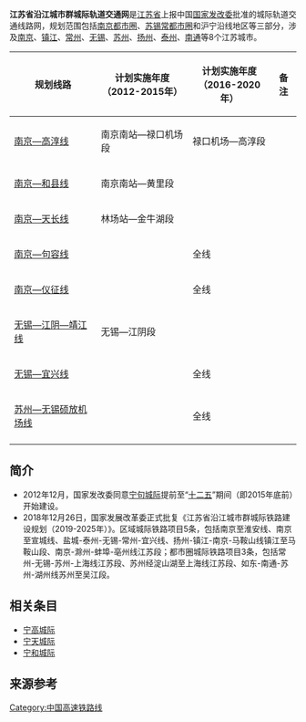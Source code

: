 {{unreferenced|time=2019-12-25T05:25:40+00:00}}
{{Infobox rail system-route
|rail_name=江苏省沿江城市群城际轨道交通网
|name_bgcolor=lightblue
|banner_color=
|sec_banner_color=
|third_banner_color=
|logo_filename=
|image_width=125px
|logo_bgcolor=
|logo_note=
|code_name=
|system_map=
|mapimage_width=250px
|map_bgcolor=white
|locale={{PRC}}[[江苏省|江苏省]]
|service_type=[[城际列车|城际列车]]
|begin_operation=
|end_operation=
|operation_note=
|system_length={{Convert|375|km|mi|0}}
|length_in_operation=
|total_length=
|line_title=线路
|lines=11
|stations=
|route_title=线路
|main_route= 
|secondary_route=
|branch_route=
|standard=[[客運專線|客運專線]]
|main_stations= 
|ridership=
|fleet_size=
|max_speed=
|track_gauge=[[标准轨|标准轨]]（1435 毫米）
|depot=
|operator=
|franchise=
|hq=
|key_person=
|website=
|route_map=
}}

'''江苏省沿江城市群城际轨道交通网'''是[[江苏省|江苏省]]上报中国[[国家发改委|国家发改委]]批准的城际轨道交通线路网，规划范围包括[[南京都市圈|南京都市圈]]、[[苏锡常都市圈|苏锡常都市圈]]和沪宁沿线地区等三部分，涉及[[南京|南京]]、[[镇江|镇江]]、[[常州|常州]]、[[无锡|无锡]]、[[苏州|苏州]]、[[扬州|扬州]]、[[泰州|泰州]]、[[南通|南通]]等8个江苏城市。

{| class="wikitable"
|-
! 规划线路 !! 计划实施年度<br>（2012-2015年） !! 计划实施年度<br>（2016-2020年） !! 备注
|-
|[[宁高城际轨道交通|南京—高淳线]]
|南京南站—禄口机场段
|禄口机场—高淳段
|
|-
|[[宁和城际轨道交通|南京—和县线]]
|南京南站—黄里段
|
|
|-
|[[宁天城际轨道交通|南京—天长线]]
|林场站—金牛湖段
|
|
|-
|[[宁句城际轨道交通|南京—句容线]]
|
|全线
|
|-
|[[宁仪城际轨道交通|南京—仪征线]]
|
|全线
|
|-
|[[锡澄城际轨道交通|无锡—江阴—靖江线]]
|无锡—江阴段
|
|
|-
|[[锡宜城际轨道交通|无锡—宜兴线]]
|
|全线
|
|-
|[[苏州—无锡硕放机场线|苏州—无锡硕放机场线]]
|
|全线
|
|-
|}

== 简介 ==
*2012年12月，国家发改委同意[[宁句城际轨道交通|宁句城际]]提前至“[[十二五|十二五]]”期间（即2015年底前）开始建设。
*2018年12月26日，国家发展改革委正式批复《江苏省沿江城市群城际铁路建设规划（2019-2025年）》。区域城际铁路项目5条，包括南京至淮安线、南京至宣城线、盐城-泰州-无锡-常州-宜兴线、扬州-镇江-南京-马鞍山线镇江至马鞍山段、南京-滁州-蚌埠-亳州线江苏段；都市圈城际铁路项目3条，包括常州-无锡-苏州-上海线江苏段、苏州经淀山湖至上海线江苏段、如东-南通-苏州-湖州线苏州至吴江段。

== 相关条目 ==
*[[宁高城际|宁高城际]]
*[[宁天城际|宁天城际]]
*[[宁和城际|宁和城际]]

== 来源参考 ==
{{reflist|refs=
<!--
<ref name="金陵晚报120529">[http://news.163.com/12/0529/10/82LQ36V000014AED.html 宁句城际初设12个站点].金陵晚报. 2012-05-29</ref>
<ref name="扬子晚报121215">[http://www.yangtse.com/system/2012/12/15/015572076_04.shtml 南京明年十大民生实事项目敲定]. 扬子晚报. 2012-12-15.</ref>
-->
}}

{{江苏省沿江城市群城际轨道交通网}}
{{中华人民共和国的市郊铁路}}

[[Category:中国高速铁路线|Category:中国高速铁路线]]